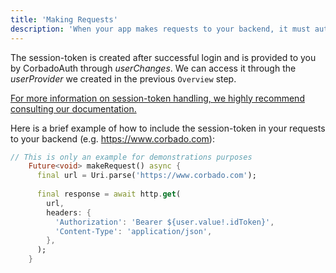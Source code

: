 ```yaml
---
title: 'Making Requests'
description: 'When your app makes requests to your backend, it must authenticate itself by including the session-token as a header of these requests. The backend can then validate the session-token and decide if the client (your app) is allowed to make that request.'
---
```


The session-token is created after successful login and is provided to you by CorbadoAuth through _userChanges_. We can access it through the _userProvider_ we created in the previous `Overview` step.

<a href="/corbado-complete/sessions/session-token-handling" target="_blank"><Info >For more information on
    session-token handling, we highly recommend consulting our documentation.</Info></a>

Here is a brief example of how to include the session-token in your requests to your backend (e.g. https://www.corbado.com):

```dart lib/pages/edit_profile_page.dart
// This is only an example for demonstrations purposes
    Future<void> makeRequest() async {
      final url = Uri.parse('https://www.corbado.com');
 
      final response = await http.get(
        url,
        headers: {
          'Authorization': 'Bearer ${user.value!.idToken}',
          'Content-Type': 'application/json',
        },
      );
    }
```
